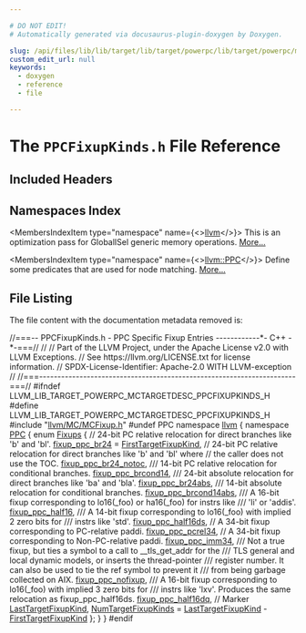 ```yaml
---

# DO NOT EDIT!
# Automatically generated via docusaurus-plugin-doxygen by Doxygen.

slug: /api/files/lib/lib/target/lib/target/powerpc/lib/target/powerpc/mctargetdesc/ppcfixupkinds-h
custom_edit_url: null
keywords:
  - doxygen
  - reference
  - file

---
```





# The `PPCFixupKinds.h` File Reference

<DoxygenPage pluginConfig={pluginConfig}>



## Included Headers

<IncludesList>
<IncludesListItem
  filePath="llvm/MC/MCFixup.h"
  permalink="/docs/api/files/include/include/llvm/include/llvm/mc/mcfixup-h"
  isLocal="true" />
</IncludesList>

## Namespaces Index

<MembersIndex>

<MembersIndexItem
  type="namespace"
  name={<><a href="/docs/api/namespaces/llvm">llvm</a></>}>
This is an optimization pass for GlobalISel generic memory operations. <a href="/docs/api/namespaces/llvm/#details">More...</a>
</MembersIndexItem>

<MembersIndexItem
  type="namespace"
  name={<><a href="/docs/api/namespaces/llvm/ppc">llvm::PPC</a></>}>
Define some predicates that are used for node matching. <a href="/docs/api/namespaces/llvm/ppc/#details">More...</a>
</MembersIndexItem>

</MembersIndex>


## File Listing

The file content with the documentation metadata removed is:

<ProgramListing>

<Link id="l00001" /><CodeLine lineNumber="1"><span class="doxyHighlightComment">//===-- PPCFixupKinds.h - PPC Specific Fixup Entries ------------&#42;- C++ -&#42;-===//</span></CodeLine>
<Link id="l00002" /><CodeLine lineNumber="2"><span class="doxyHighlightComment">//</span></CodeLine>
<Link id="l00003" /><CodeLine lineNumber="3"><span class="doxyHighlightComment">// Part of the LLVM Project, under the Apache License v2.0 with LLVM Exceptions.</span></CodeLine>
<Link id="l00004" /><CodeLine lineNumber="4"><span class="doxyHighlightComment">// See https://llvm.org/LICENSE.txt for license information.</span></CodeLine>
<Link id="l00005" /><CodeLine lineNumber="5"><span class="doxyHighlightComment">// SPDX-License-Identifier: Apache-2.0 WITH LLVM-exception</span></CodeLine>
<Link id="l00006" /><CodeLine lineNumber="6"><span class="doxyHighlightComment">//</span></CodeLine>
<Link id="l00007" /><CodeLine lineNumber="7"><span class="doxyHighlightComment">//===----------------------------------------------------------------------===//</span></CodeLine>
<Link id="l00008" /><CodeLine lineNumber="8"></CodeLine>
<Link id="l00009" /><CodeLine lineNumber="9"><span class="doxyHighlightPreprocessor">#ifndef LLVM&#95;LIB&#95;TARGET&#95;POWERPC&#95;MCTARGETDESC&#95;PPCFIXUPKINDS&#95;H</span></CodeLine>
<Link id="l00010" /><CodeLine lineNumber="10"><span class="doxyHighlightPreprocessor">#define LLVM&#95;LIB&#95;TARGET&#95;POWERPC&#95;MCTARGETDESC&#95;PPCFIXUPKINDS&#95;H</span></CodeLine>
<Link id="l00011" /><CodeLine lineNumber="11"></CodeLine>
<Link id="l00012" /><CodeLine lineNumber="12"><span class="doxyHighlightPreprocessor">#include &quot;<a href="/docs/api/files/include/include/llvm/include/llvm/mc/mcfixup-h">llvm/MC/MCFixup.h</a>&quot;</span></CodeLine>
<Link id="l00013" /><CodeLine lineNumber="13"></CodeLine>
<Link id="l00014" /><CodeLine lineNumber="14"><span class="doxyHighlightPreprocessor">#undef PPC</span></CodeLine>
<Link id="l00015" /><CodeLine lineNumber="15"></CodeLine>
<Link id="l00016" /><CodeLine lineNumber="16"><span class="doxyHighlightKeyword">namespace </span><span class="doxyHighlight"><a href="/docs/api/namespaces/llvm">llvm</a> &#123;</span></CodeLine>
<Link id="l00017" /><CodeLine lineNumber="17"><span class="doxyHighlightKeyword">namespace </span><span class="doxyHighlight"><a href="/docs/api/namespaces/llvm/ppc">PPC</a> &#123;</span></CodeLine>
<Link id="l00018" /><CodeLine lineNumber="18" lineLink="/docs/api/namespaces/llvm/ppc/#aa53de88164b98be6cd073da9543c0450"><span class="doxyHighlightKeyword">enum</span><span class="doxyHighlight"> <a href="/docs/api/namespaces/llvm/ppc/#aa53de88164b98be6cd073da9543c0450">Fixups</a> &#123;</span></CodeLine>
<Link id="l00019" /><CodeLine lineNumber="19"><span class="doxyHighlight">  </span><span class="doxyHighlightComment">// 24-bit PC relative relocation for direct branches like &#39;b&#39; and &#39;bl&#39;.</span></CodeLine>
<Link id="l00020" /><CodeLine lineNumber="20" lineLink="/docs/api/namespaces/llvm/ppc/#aa53de88164b98be6cd073da9543c0450a058440145aa9ecc1725824fc1a47d50d"><span class="doxyHighlight">  <a href="/docs/api/namespaces/llvm/ppc/#aa53de88164b98be6cd073da9543c0450a058440145aa9ecc1725824fc1a47d50d">fixup&#95;ppc&#95;br24</a> = <a href="/docs/api/namespaces/llvm/#a84cef097f15848752272d38769011f58a02772a67f2052ae04bb9ef1ff9dc3cf8">FirstTargetFixupKind</a>,</span></CodeLine>
<Link id="l00021" /><CodeLine lineNumber="21"></CodeLine>
<Link id="l00022" /><CodeLine lineNumber="22"><span class="doxyHighlight">  </span><span class="doxyHighlightComment">// 24-bit PC relative relocation for direct branches like &#39;b&#39; and &#39;bl&#39; where</span></CodeLine>
<Link id="l00023" /><CodeLine lineNumber="23"><span class="doxyHighlight">  </span><span class="doxyHighlightComment">// the caller does not use the TOC.</span></CodeLine>
<Link id="l00024" /><CodeLine lineNumber="24" lineLink="/docs/api/namespaces/llvm/ppc/#aa53de88164b98be6cd073da9543c0450a7529efd48ae862b862618c78039c6876"><span class="doxyHighlight">  <a href="/docs/api/namespaces/llvm/ppc/#aa53de88164b98be6cd073da9543c0450a7529efd48ae862b862618c78039c6876">fixup&#95;ppc&#95;br24&#95;notoc</a>,</span></CodeLine>
<Link id="l00025" /><CodeLine lineNumber="25"></CodeLine>
<Link id="l00026" /><CodeLine lineNumber="26"><span class="doxyHighlightComment">  /// 14-bit PC relative relocation for conditional branches.</span></CodeLine>
<Link id="l00027" /><CodeLine lineNumber="27" lineLink="/docs/api/namespaces/llvm/ppc/#aa53de88164b98be6cd073da9543c0450a7c601a9dd02f749390ca0dc194c22e0f"><span class="doxyHighlight">  <a href="/docs/api/namespaces/llvm/ppc/#aa53de88164b98be6cd073da9543c0450a7c601a9dd02f749390ca0dc194c22e0f">fixup&#95;ppc&#95;brcond14</a>,</span></CodeLine>
<Link id="l00028" /><CodeLine lineNumber="28"></CodeLine>
<Link id="l00029" /><CodeLine lineNumber="29"><span class="doxyHighlightComment">  /// 24-bit absolute relocation for direct branches like &#39;ba&#39; and &#39;bla&#39;.</span></CodeLine>
<Link id="l00030" /><CodeLine lineNumber="30" lineLink="/docs/api/namespaces/llvm/ppc/#aa53de88164b98be6cd073da9543c0450aeb0a8f988a6ad575c39e57767994fae9"><span class="doxyHighlight">  <a href="/docs/api/namespaces/llvm/ppc/#aa53de88164b98be6cd073da9543c0450aeb0a8f988a6ad575c39e57767994fae9">fixup&#95;ppc&#95;br24abs</a>,</span></CodeLine>
<Link id="l00031" /><CodeLine lineNumber="31"></CodeLine>
<Link id="l00032" /><CodeLine lineNumber="32"><span class="doxyHighlightComment">  /// 14-bit absolute relocation for conditional branches.</span></CodeLine>
<Link id="l00033" /><CodeLine lineNumber="33" lineLink="/docs/api/namespaces/llvm/ppc/#aa53de88164b98be6cd073da9543c0450a2379567960e1dddd9bde02874a1d9fda"><span class="doxyHighlight">  <a href="/docs/api/namespaces/llvm/ppc/#aa53de88164b98be6cd073da9543c0450a2379567960e1dddd9bde02874a1d9fda">fixup&#95;ppc&#95;brcond14abs</a>,</span></CodeLine>
<Link id="l00034" /><CodeLine lineNumber="34"></CodeLine>
<Link id="l00035" /><CodeLine lineNumber="35"><span class="doxyHighlightComment">  /// A 16-bit fixup corresponding to lo16(&#95;foo) or ha16(&#95;foo) for instrs like</span></CodeLine>
<Link id="l00036" /><CodeLine lineNumber="36"><span class="doxyHighlightComment">  /// &#39;li&#39; or &#39;addis&#39;.</span></CodeLine>
<Link id="l00037" /><CodeLine lineNumber="37" lineLink="/docs/api/namespaces/llvm/ppc/#aa53de88164b98be6cd073da9543c0450a2cd2bd91cc9938c81599c5e8828addcd"><span class="doxyHighlight">  <a href="/docs/api/namespaces/llvm/ppc/#aa53de88164b98be6cd073da9543c0450a2cd2bd91cc9938c81599c5e8828addcd">fixup&#95;ppc&#95;half16</a>,</span></CodeLine>
<Link id="l00038" /><CodeLine lineNumber="38"></CodeLine>
<Link id="l00039" /><CodeLine lineNumber="39"><span class="doxyHighlightComment">  /// A 14-bit fixup corresponding to lo16(&#95;foo) with implied 2 zero bits for</span></CodeLine>
<Link id="l00040" /><CodeLine lineNumber="40"><span class="doxyHighlightComment">  /// instrs like &#39;std&#39;.</span></CodeLine>
<Link id="l00041" /><CodeLine lineNumber="41" lineLink="/docs/api/namespaces/llvm/ppc/#aa53de88164b98be6cd073da9543c0450aa91622fd93be671ff6340f4a1716fc57"><span class="doxyHighlight">  <a href="/docs/api/namespaces/llvm/ppc/#aa53de88164b98be6cd073da9543c0450aa91622fd93be671ff6340f4a1716fc57">fixup&#95;ppc&#95;half16ds</a>,</span></CodeLine>
<Link id="l00042" /><CodeLine lineNumber="42"></CodeLine>
<Link id="l00043" /><CodeLine lineNumber="43"><span class="doxyHighlight">  </span><span class="doxyHighlightComment">// A 34-bit fixup corresponding to PC-relative paddi.</span></CodeLine>
<Link id="l00044" /><CodeLine lineNumber="44" lineLink="/docs/api/namespaces/llvm/ppc/#aa53de88164b98be6cd073da9543c0450a1379c8f82d3710fa8ea6c986230cf6b3"><span class="doxyHighlight">  <a href="/docs/api/namespaces/llvm/ppc/#aa53de88164b98be6cd073da9543c0450a1379c8f82d3710fa8ea6c986230cf6b3">fixup&#95;ppc&#95;pcrel34</a>,</span></CodeLine>
<Link id="l00045" /><CodeLine lineNumber="45"></CodeLine>
<Link id="l00046" /><CodeLine lineNumber="46"><span class="doxyHighlight">  </span><span class="doxyHighlightComment">// A 34-bit fixup corresponding to Non-PC-relative paddi.</span></CodeLine>
<Link id="l00047" /><CodeLine lineNumber="47" lineLink="/docs/api/namespaces/llvm/ppc/#aa53de88164b98be6cd073da9543c0450af5b83e08ebd4d2d64ffaa1cad54eb3ba"><span class="doxyHighlight">  <a href="/docs/api/namespaces/llvm/ppc/#aa53de88164b98be6cd073da9543c0450af5b83e08ebd4d2d64ffaa1cad54eb3ba">fixup&#95;ppc&#95;imm34</a>,</span></CodeLine>
<Link id="l00048" /><CodeLine lineNumber="48"></CodeLine>
<Link id="l00049" /><CodeLine lineNumber="49"><span class="doxyHighlightComment">  /// Not a true fixup, but ties a symbol to a call to &#95;&#95;tls&#95;get&#95;addr for the</span></CodeLine>
<Link id="l00050" /><CodeLine lineNumber="50"><span class="doxyHighlightComment">  /// TLS general and local dynamic models, or inserts the thread-pointer</span></CodeLine>
<Link id="l00051" /><CodeLine lineNumber="51"><span class="doxyHighlightComment">  /// register number. It can also be used to tie the ref symbol to prevent it</span></CodeLine>
<Link id="l00052" /><CodeLine lineNumber="52"><span class="doxyHighlightComment">  /// from being garbage collected on AIX.</span></CodeLine>
<Link id="l00053" /><CodeLine lineNumber="53" lineLink="/docs/api/namespaces/llvm/ppc/#aa53de88164b98be6cd073da9543c0450ab8c5d5569d95351dc5441109ca5318d2"><span class="doxyHighlight">  <a href="/docs/api/namespaces/llvm/ppc/#aa53de88164b98be6cd073da9543c0450ab8c5d5569d95351dc5441109ca5318d2">fixup&#95;ppc&#95;nofixup</a>,</span></CodeLine>
<Link id="l00054" /><CodeLine lineNumber="54"></CodeLine>
<Link id="l00055" /><CodeLine lineNumber="55"><span class="doxyHighlightComment">  /// A 16-bit fixup corresponding to lo16(&#95;foo) with implied 3 zero bits for</span></CodeLine>
<Link id="l00056" /><CodeLine lineNumber="56"><span class="doxyHighlightComment">  /// instrs like &#39;lxv&#39;. Produces the same relocation as fixup&#95;ppc&#95;half16ds.</span></CodeLine>
<Link id="l00057" /><CodeLine lineNumber="57" lineLink="/docs/api/namespaces/llvm/ppc/#aa53de88164b98be6cd073da9543c0450aa14de08bc8d45995199ed5b534e91b2a"><span class="doxyHighlight">  <a href="/docs/api/namespaces/llvm/ppc/#aa53de88164b98be6cd073da9543c0450aa14de08bc8d45995199ed5b534e91b2a">fixup&#95;ppc&#95;half16dq</a>,</span></CodeLine>
<Link id="l00058" /><CodeLine lineNumber="58"></CodeLine>
<Link id="l00059" /><CodeLine lineNumber="59"><span class="doxyHighlight">  </span><span class="doxyHighlightComment">// Marker</span></CodeLine>
<Link id="l00060" /><CodeLine lineNumber="60" lineLink="/docs/api/namespaces/llvm/ppc/#aa53de88164b98be6cd073da9543c0450a5f97639e0fabfe42c2730f1283a90f3e"><span class="doxyHighlight">  <a href="/docs/api/namespaces/llvm/ppc/#aa53de88164b98be6cd073da9543c0450a5f97639e0fabfe42c2730f1283a90f3e">LastTargetFixupKind</a>,</span></CodeLine>
<Link id="l00061" /><CodeLine lineNumber="61" lineLink="/docs/api/namespaces/llvm/ppc/#aa53de88164b98be6cd073da9543c0450a5b0265633bc8d4897bf5d6a8339c7b26"><span class="doxyHighlight">  <a href="/docs/api/namespaces/llvm/ppc/#aa53de88164b98be6cd073da9543c0450a5b0265633bc8d4897bf5d6a8339c7b26">NumTargetFixupKinds</a> = <a href="/docs/api/namespaces/llvm/ppc/#aa53de88164b98be6cd073da9543c0450a5f97639e0fabfe42c2730f1283a90f3e">LastTargetFixupKind</a> - <a href="/docs/api/namespaces/llvm/#a84cef097f15848752272d38769011f58a02772a67f2052ae04bb9ef1ff9dc3cf8">FirstTargetFixupKind</a></span></CodeLine>
<Link id="l00062" /><CodeLine lineNumber="62"><span class="doxyHighlight">&#125;;</span></CodeLine>
<Link id="l00063" /><CodeLine lineNumber="63"><span class="doxyHighlight">&#125;</span></CodeLine>
<Link id="l00064" /><CodeLine lineNumber="64"><span class="doxyHighlight">&#125;</span></CodeLine>
<Link id="l00065" /><CodeLine lineNumber="65"></CodeLine>
<Link id="l00066" /><CodeLine lineNumber="66"><span class="doxyHighlightPreprocessor">#endif</span></CodeLine>

</ProgramListing>


</DoxygenPage>
